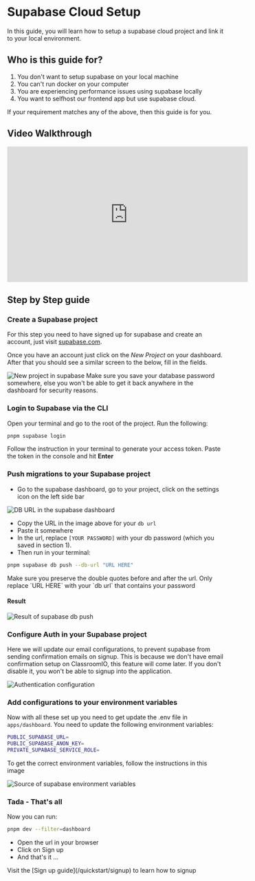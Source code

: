 
# Supabase Cloud Setup

In this guide, you will learn how to setup a supabase cloud project and link it to your local environment.

## Who is this guide for?

1. You don't want to setup supabase on your local machine
2. You can't run docker on your computer
3. You are experiencing performance issues using supabase locally
4. You want to selfhost our frontend app but use supabase cloud.

If your requirement matches any of the above, then this guide is for you.

## Video Walkthrough

<div className="nx-w-full nx-flex nx-items-center nx-justify-center">
  <iframe
    width="560"
    height="315"
    src="https://www.youtube.com/embed/dAZAZ0oiky0?si=1h-KtppNqJ3U4BTe"
    title="YouTube video player"
    frameborder="0"
    allow="accelerometer; autoplay; clipboard-write; encrypted-media; gyroscope; picture-in-picture; web-share"
    className="nx-my-4 nx-rounded-md"
    allowfullscreen
  ></iframe>
</div>

## Step by Step guide

<Steps>

### Create a Supabase project

For this step you need to have signed up for supabase and create an account, just visit [supabase.com](https://supabase.com).

Once you have an account just click on the _New Project_ on your dashboard. After that you should see a similar screen to the below, fill in the fields.

<Image src={NewProject} alt="New project in supabase" quality="100" />

<Callout>
  Make sure you save your database password somewhere, else you won't be able to get it back
  anywhere in the dashboard for security reasons.
</Callout>

### Login to Supabase via the CLI

Open your terminal and go to the root of the project. Run the following:

```bash copy
pnpm supabase login
```

Follow the instruction in your terminal to generate your access token. Paste the token in the console and hit **Enter**

### Push migrations to your Supabase project

- Go to the supabase dashboard, go to your project, click on the settings icon on the left side bar

<Image src={DBUrl} alt="DB URL in the supabase dashboard" quality="100" />

- Copy the URL in the image above for your `db url`
- Paste it somewhere
- In the url, replace `[YOUR PASSWORD]` with your db password (which you saved in section 1).
- Then run in your terminal:

```bash copy
pnpm supabase db push --db-url "URL HERE"
```

<Callout>
  Make sure you preserve the double quotes before and after the url. Only replace `URL HERE` with
  your `db url` that contains your password
</Callout>

#### Result

<Image src={DBPushResult} alt="Result of supabase db push" quality="100" />

### Configure Auth in your Supabase project

Here we will update our email configurations, to prevent supabase from sending confirmation emails on signup. This is because we don't have email confirmation setup on ClassroomIO, this feature will come later. If you don't disable it, you won't be able to signup into the application.

<Image src={AuthSettings} alt="Authentication configuration" quality="100" />

### Add configurations to your environment variables

Now with all these set up you need to get update the .env file in `apps/dashboard`. You need to update the following environment variables:

```bash copy
PUBLIC_SUPABASE_URL=
PUBLIC_SUPABASE_ANON_KEY=
PRIVATE_SUPABASE_SERVICE_ROLE=
```

To get the correct environment variables, follow the instructions in this image

<Image src={MatchEnvVariables} alt="Source of supabase environment variables" quality="100" />

### Tada - That's all

Now you can run:

```bash copy
pnpm dev --filter=dashboard
```

- Open the url in your browser
- Click on Sign up
- And that's it ...

<Callout type="info" emoji="ℹ️">
  Visit the [Sign up guide](/quickstart/signup) to learn how to signup
</Callout>

</Steps>

